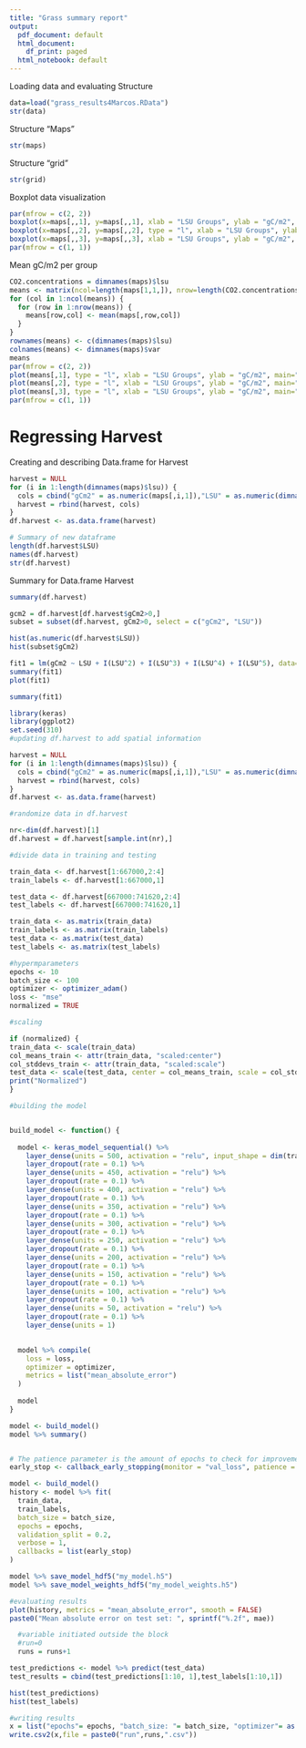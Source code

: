 ```yaml
---
title: "Grass summary report"
output:
  pdf_document: default
  html_document:
    df_print: paged
  html_notebook: default
---
```

Loading data and evaluating Structure
```r
data=load("grass_results4Marcos.RData")
str(data)
```
Structure "Maps"
```r
str(maps)
```
Structure "grid"
```r
str(grid)
```
Boxplot data visualization

```r
par(mfrow = c(2, 2))
boxplot(x=maps[,,1], y=maps[,,1], xlab = "LSU Groups", ylab = "gC/m2", main="Harvest")
boxplot(x=maps[,,2], y=maps[,,2], type = "l", xlab = "LSU Groups", ylab = "gC/m2", main="SoilC")
boxplot(x=maps[,,3], y=maps[,,3], xlab = "LSU Groups", ylab = "gC/m2", main="Npp")
par(mfrow = c(1, 1))
```
Mean gC/m2 per group
```r
CO2.concentrations = dimnames(maps)$lsu
means <- matrix(ncol=length(maps[1,1,]), nrow=length(CO2.concentrations))
for (col in 1:ncol(means)) {
  for (row in 1:nrow(means)) {
    means[row,col] <- mean(maps[,row,col])
  }
}
rownames(means) <- c(dimnames(maps)$lsu)
colnames(means) <- dimnames(maps)$var
means
par(mfrow = c(2, 2))
plot(means[,1], type = "l", xlab = "LSU Groups", ylab = "gC/m2", main="Harvest")
plot(means[,2], type = "l", xlab = "LSU Groups", ylab = "gC/m2", main="SoilC")
plot(means[,3], type = "l", xlab = "LSU Groups", ylab = "gC/m2", main="Npp")
par(mfrow = c(1, 1))

```
<h1>Regressing Harvest</h1>
Creating and describing Data.frame for Harvest
```r
harvest = NULL
for (i in 1:length(dimnames(maps)$lsu)) {
  cols = cbind("gCm2" = as.numeric(maps[,i,1]),"LSU" = as.numeric(dimnames(maps)$lsu[i]))
  harvest = rbind(harvest, cols)
}
df.harvest <- as.data.frame(harvest)

# Summary of new dataframe
length(df.harvest$LSU)
names(df.harvest)
str(df.harvest)
```
Summary for Data.frame Harvest
```r
summary(df.harvest)
```
```r
gcm2 = df.harvest[df.harvest$gCm2>0,]
subset = subset(df.harvest, gCm2>0, select = c("gCm2", "LSU"))

hist(as.numeric(df.harvest$LSU))
hist(subset$gCm2)

fit1 = lm(gCm2 ~ LSU + I(LSU^2) + I(LSU^3) + I(LSU^4) + I(LSU^5), data=df.harvest)
summary(fit1)
plot(fit1)

```
 
```r
summary(fit1)
```
```r
library(keras)
library(ggplot2)
set.seed(310)
#updating df.harvest to add spatial information

harvest = NULL
for (i in 1:length(dimnames(maps)$lsu)) {
  cols = cbind("gCm2" = as.numeric(maps[,i,1]),"LSU" = as.numeric(dimnames(maps)$lsu[i]), grid)
  harvest = rbind(harvest, cols)
}
df.harvest <- as.data.frame(harvest)

#randomize data in df.harvest

nr<-dim(df.harvest)[1]
df.harvest = df.harvest[sample.int(nr),]

#divide data in training and testing

train_data <- df.harvest[1:667000,2:4]
train_labels <- df.harvest[1:667000,1]

test_data <- df.harvest[667000:741620,2:4]
test_labels <- df.harvest[667000:741620,1]

train_data <- as.matrix(train_data)
train_labels <- as.matrix(train_labels)
test_data <- as.matrix(test_data)
test_labels <- as.matrix(test_labels)

#hypermparameters
epochs <- 10
batch_size <- 100
optimizer <- optimizer_adam()
loss <- "mse"
normalized = TRUE

#scaling

if (normalized) {
train_data <- scale(train_data)
col_means_train <- attr(train_data, "scaled:center")
col_stddevs_train <- attr(train_data, "scaled:scale")
test_data <- scale(test_data, center = col_means_train, scale = col_stddevs_train)
print("Normalized")
}

#building the model


build_model <- function() {
  
  model <- keras_model_sequential() %>%
    layer_dense(units = 500, activation = "relu", input_shape = dim(train_data)[2]) %>%
    layer_dropout(rate = 0.1) %>%
    layer_dense(units = 450, activation = "relu") %>%
    layer_dropout(rate = 0.1) %>%
    layer_dense(units = 400, activation = "relu") %>%
    layer_dropout(rate = 0.1) %>%
    layer_dense(units = 350, activation = "relu") %>%
    layer_dropout(rate = 0.1) %>%
    layer_dense(units = 300, activation = "relu") %>%
    layer_dropout(rate = 0.1) %>%
    layer_dense(units = 250, activation = "relu") %>%
    layer_dropout(rate = 0.1) %>%
    layer_dense(units = 200, activation = "relu") %>%
    layer_dropout(rate = 0.1) %>%
    layer_dense(units = 150, activation = "relu") %>%
    layer_dropout(rate = 0.1) %>%
    layer_dense(units = 100, activation = "relu") %>%
    layer_dropout(rate = 0.1) %>%
    layer_dense(units = 50, activation = "relu") %>%
    layer_dropout(rate = 0.1) %>%
    layer_dense(units = 1)

  
  model %>% compile(
    loss = loss,
    optimizer = optimizer,
    metrics = list("mean_absolute_error")
  )
  
  model
}

model <- build_model()
model %>% summary()


# The patience parameter is the amount of epochs to check for improvement.
early_stop <- callback_early_stopping(monitor = "val_loss", patience = 20)

model <- build_model()
history <- model %>% fit(
  train_data,
  train_labels,
  batch_size = batch_size,
  epochs = epochs,
  validation_split = 0.2,
  verbose = 1,
  callbacks = list(early_stop)
)

model %>% save_model_hdf5("my_model.h5")
model %>% save_model_weights_hdf5("my_model_weights.h5")

#evaluating results
plot(history, metrics = "mean_absolute_error", smooth = FALSE)
paste0("Mean absolute error on test set: ", sprintf("%.2f", mae))

  #variable initiated outside the block
  #run=0
  runs = runs+1

test_predictions <- model %>% predict(test_data)
test_results = cbind(test_predictions[1:10, 1],test_labels[1:10,1])

hist(test_predictions)
hist(test_labels)

#writing results
x = list("epochs"= epochs, "batch_size: "= batch_size, "optimizer"= as.character(optimizer), "loss"= loss, "Mean absolute error on test set"= mae, "normalized" = normalized, test_results)
write.csv2(x,file = paste0("run",runs,".csv"))

```
 
 